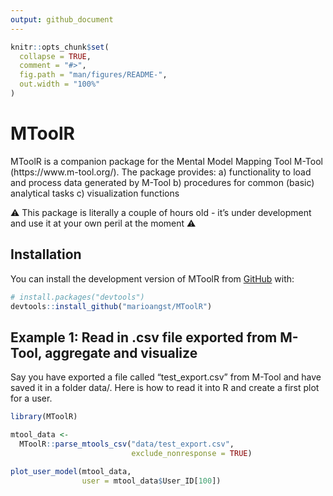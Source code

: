 ```yaml
---
output: github_document
---
```


<!-- README.md is generated from README.Rmd. Please edit that file -->

```r
knitr::opts_chunk$set(
  collapse = TRUE,
  comment = "#>",
  fig.path = "man/figures/README-",
  out.width = "100%"
)
```

# MToolR

<!-- badges: start -->
<!-- badges: end -->

MToolR is a companion package for the Mental Model Mapping Tool M-Tool (https://www.m-tool.org/).
The package provides:
  a) functionality to load and process data generated by M-Tool
  b) procedures for common (basic) analytical tasks
  c) visualization functions
  
⚠️ This package is literally a couple of hours old - it's under development and use it at your own peril at the moment ⚠️

## Installation

You can install the development version of MToolR from [GitHub](https://github.com/) with:

``` r
# install.packages("devtools")
devtools::install_github("marioangst/MToolR")
```

## Example 1: Read in .csv file exported from M-Tool, aggregate and visualize

Say you have exported a file called "test_export.csv" from M-Tool and have saved it in a folder data/. Here is how to read it into R and create a first plot for a user.

```r
library(MToolR)

mtool_data <-
  MToolR::parse_mtools_csv("data/test_export.csv", 
                           exclude_nonresponse = TRUE)

plot_user_model(mtool_data,
                user = mtool_data$User_ID[100])

```

<!-- build this with devtools::build_readme() -->
